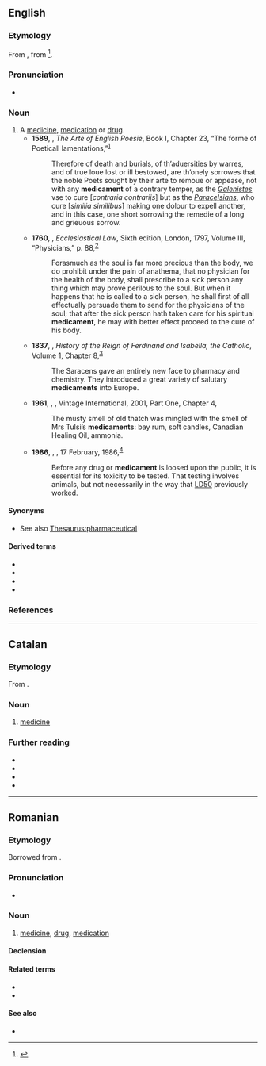 ==English==

===Etymology===
From {{bor|en|frm|médicament}}, from {{der|en|la|medicamentum}}<ref>{{R:Etymonline}}</ref>.

===Pronunciation===
* {{IPA|en|/ˈmɛdɪkəmənt/|/məˈdɪkəmənt/}}

===Noun===
{{en-noun}}

# A [[medicine]], [[medication]] or [[drug]].
#* '''1589''', {{w|George Puttenham}}, ''The Arte of English Poesie'', Book I, Chapter 23, “The forme of Poeticall lamentations,”<sup>[http://www.gutenberg.org/cache/epub/16420/pg16420-images.html]</sup>
#*: Therefore of death and burials, of th’aduersities by warres, and of true loue lost or ill bestowed, are th’onely sorrowes that the noble Poets sought by their arte to remoue or appease, not with any '''medicament''' of a contrary temper, as the ''[[w:Galen|Galenistes]]'' vse to cure [''contraria contrarijs''] but as the ''[[w:Paracelsus|Paracelsians]]'', who cure [''similia similibus''] making one dolour to expell another, and in this case, one short sorrowing the remedie of a long and grieuous sorrow.
#* '''1760''', {{w|Richard Burn}}, ''Ecclesiastical Law'', Sixth edition, London, 1797, Volume III, “Physicians,” p. 88,<sup>[https://books.google.ca/books?id=hQY02grXMv4C&printsec=frontcover#v=onepage&q&f=false]</sup>
#*: Forasmuch as the soul is far more precious than the body, we do prohibit under the pain of anathema, that no physician for the health of the body, shall prescribe to a sick person any thing which may prove perilous to the soul. But when it happens that he is called to a sick person, he shall first of all effectually persuade them to send for the physicians of the soul; that after the sick person hath taken care for his spiritual '''medicament''', he may with better effect proceed to the cure of his body.
#* '''1837''', {{w|William H. Prescott}}, ''History of the Reign of Ferdinand and Isabella, the Catholic'', Volume 1, Chapter 8,<sup>[http://www.gutenberg.org/cache/epub/6918/pg6918-images.html]</sup>
#*: The Saracens gave an entirely new face to pharmacy and chemistry. They introduced a great variety of salutary '''medicaments''' into Europe.
#* '''1961''', {{w|V. S. Naipaul}}, ''{{w|A House for Mr Biswas}}'', Vintage International, 2001, Part One, Chapter 4,
#*: The musty smell of old thatch was mingled with the smell of Mrs Tulsi’s '''medicaments''': bay rum, soft candles, Canadian Healing Oil, ammonia.
#* '''1986''', {{w|Maurice Miller}}, ''{{w|Hansard}}'', 17 February, 1986,<sup>[https://web.archive.org/web/20190212095659/https://www.hansard-corpus.org/]</sup>
#*: Before any drug or '''medicament''' is loosed upon the public, it is essential for its toxicity to be tested. That testing involves animals, but not necessarily in the way that [[w:Median lethal dose|LD50]] previously worked.

====Synonyms====
* See also [[Thesaurus:pharmaceutical]]

====Derived terms====
* {{l|en|medicamental}}
* {{l|en|medicamentary}}
* {{l|en|medicamentation}}
* {{l|en|medicamentous}}

===References===
<references/>

----

==Catalan==

===Etymology===
From {{der|ca|la|medicāmentum}}.

===Noun===
{{ca-noun|m}}

# [[medicine]]

===Further reading===
* {{R:IEC2}}
* {{R:GDLC}}
* {{R:DNV}}
* {{R:DCVB}}

----

==Romanian==

===Etymology===
Borrowed from {{bor|ro|fr|médicament}}.

===Pronunciation===
* {{IPA|ro|/me.di.kaˈment/}}

===Noun===
{{ro-noun|n|medicamente}}

# [[medicine]], [[drug]], [[medication]]

====Declension====
{{ro-noun-n}}

====Related terms====
* {{l|ro|medicamenta}}
* {{l|ro|medicamentos}}

====See also====
* {{l|ro|medicină}}

{{topics|ro|Medicine}}